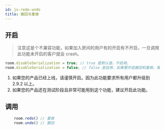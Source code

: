 ```yaml
---
id: js-redo-undo
title: 撤回与重做
---
```


## 开启

> 注意这是个不兼容功能，如果加入房间的用户有的开启有不开启，一旦调用此功能未开启的客户就会 crash。

```ts
room.disableSerialization = true; // true 是默认值，不启用。
room.disableSerialization = false; // false 是启用，如果要开启撤回和重做，需要设置为 false。
```

1. 如果您的产品已经上线，请谨慎开启。因为此功能要求所有用户都升级到 2.9.2 以上。
2. 如果您的产品还在测试阶段且非常可能用到这个功能，建议开启此功能。

## 调用

```ts
    room.redo() // 重做
    room.undo() // 撤回
```
